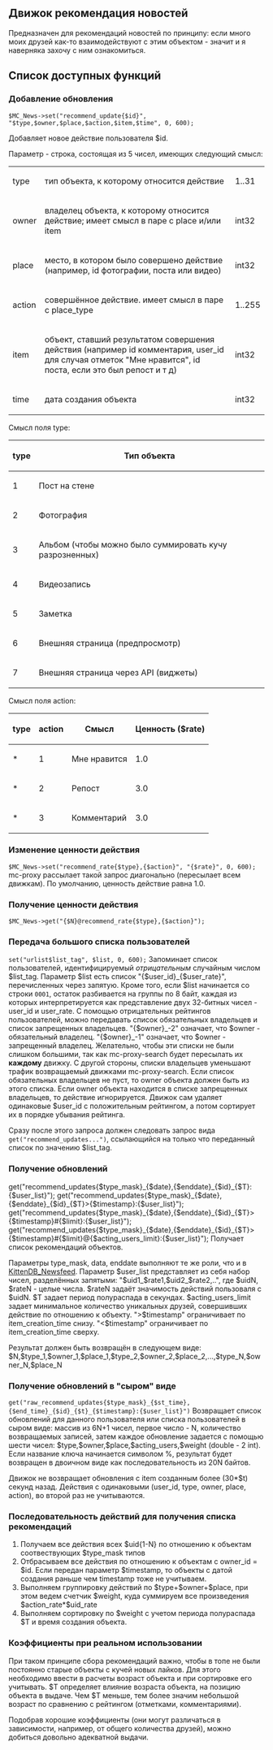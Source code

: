 ==Движок рекомендация новостей==

Предназначен для рекомендаций новостей по принципу: если много моих друзей как-то взаимодействуют с этим объектом - значит и я наверняка захочу с ним ознакомиться.

==Список доступных функций==
===Добавление обновления===

<code>$MC_News->set("recommend_update{$id}", "$type,$owner,$place,$action,$item,$time", 0, 600);</code>

Добавляет новое действие пользователя $id.

Параметр - строка, состоящая из 5 чисел, имеющих следующий смысл: 
{|
|-
| type || тип объекта, к которому относится действие || 1..31
|-
| owner || владелец объекта, к которому относится действие; имеет смысл в паре с place и/или item || int32
|-
| place || место, в котором было совершено действие (например, id фотографии, поста или видео) || int32
|-
| action || совершённое действие. имеет смысл в паре с place_type || 1..255
|-
| item || объект, ставший результатом совершения действия (например id комментария, user_id для случая отметок "Мне нравится", id поста, если это был репост и т д) || int32
|-
| time || дата создания объекта || int32
|}

Смысл поля type: 
{|
|-
! type !! Тип объекта
|-
| 1 || Пост на стене
|-
| 2 || Фотография
|-
| 3 || Альбом (чтобы можно было суммировать кучу разрозненных)
|-
| 4 || Видеозапись
|-
| 5 || Заметка
|-
| 6 || Внешняя страница (предпросмотр)
|-
| 7 || Внешняя страница через API (виджеты)
|}

Смысл поля action: 
{|
|-
! type !! action !! Смысл !! Ценность ($rate)
|-
| * || 1 || Мне нравится || 1.0
|-
| * || 2 || Репост || 3.0
|-
| * || 3 || Комментарий || 3.0
|}
===Изменение ценности действия===
<code>$MC_News->set("recommend_rate{$type},{$action}", "{$rate}", 0, 600);</code>
mc-proxy рассылает такой запрос диагонально (пересылает всем движкам).
По умолчанию, ценность действие равна 1.0.
===Получение ценности действия===
<code>$MC_News->get("{$N}@recommend_rate{$type},{$action}");</code>
=== Передача большого списка пользователей ===
<code>set("urlist$list_tag", $list, 0, 600);</code>
Запоминает список пользователей, идентифицируемый ''отрицательным'' случайным числом $list_tag. Параметр $list есть список "{$user_id}_{$user_rate}", перечисленных через запятую. Кроме того, если $list начинается со строки <tt>0001</tt>, остаток разбивается на группы по 8 байт, каждая из которых интерпретируется как представление двух 32-битных чисел - user_id и user_rate.
С помощью отрицательных рейтингов пользователей, можно передавать список обязательных владельцев и список запрещенных владельцев.
"{$owner}_-2" означает, что $owner - обязательный владелец.
"{$owner}_-1" означает, что $owner - запрещенный владелец.
Желательно, чтобы эти списки не были слишком большими, так как mc-proxy-search будет пересылать их '''каждому''' движку. С другой стороны, списки владельцев уменьшают трафик возвращаемый движками mc-proxy-search.
Если список обязательных владельцев не пуст, то owner объекта должен быть из этого списка.
Если owner объекта находится в списке запрещенных владельцев, то действие игнорируется.
Движок сам удаляет одинаковые $user_id с положительным рейтингом, а потом сортирует их в порядке убывания рейтинга.

Сразу после этого запроса должен следовать запрос вида <tt>get("recommend_updates...")</tt>, ссылающийся на только что переданный список по значению $list_tag.
===Получение обновлений===
get("recommend_updates{$type_mask}_{$date},{$enddate}_{$id}_{$T}:{$user_list}");
get("recommend_updates{$type_mask}_{$date},{$enddate}_{$id}_{$T}>{$timestamp}:{$user_list}");
get("recommend_updates{$type_mask}_{$date},{$enddate}_{$id}_{$T}>{$timestamp}#{$limit}:{$user_list}");
get("recommend_updates{$type_mask}_{$date},{$enddate}_{$id}_{$T}>{$timestamp}#{$limit}@{$acting_users_limit}:{$user_list}");
Получает список рекомендаций объектов.

Параметры type_mask, data, enddate выполняют те же роли, что и в [[KittenDB_Newsfeed]].
Параметр $user_list представляет из себя набор чисел, разделённых запятыми: "$uid1_$rate1,$uid2_$rate2,..",
где $uidN, $rateN - целые числа. $rateN задаёт значимость действий пользоваля с $uidN.
$T задает период полураспада в секундах.
$acting_users_limit задает минимальное количество уникальных друзей, совершивших действие по отношению к объекту.
">$timestamp" ограничивает по item_creation_time снизу.
"<$timestamp" ограничивает по item_creation_time сверху.

Результат должен быть возвращён в следующем виде:
$N,$type_1,$owner_1,$place_1,$type_2,$owner_2,$place_2,...,$type_N,$owner_N,$place_N
===Получение обновлений в "сыром" виде===
<code>get("raw_recommend_updates{$type_mask}_{$st_time},{$end_time}_{$id}_{$t}_{$timestamp}:{$user_list}")</code>
Возвращает список обновлений для данного пользователя или списка пользователей в сыром виде: массив из 6N+1 чисел, первое число - N, количество возвращаемых записей, затем каждое обновление задается с помощью шести чисел: $type,$owner,$place,$acting_users,$weight (double - 2 int).
Если название ключа начинается cимволом %, результат будет возвращен в двоичном виде как последовательность из 20N байтов. 

Движок не возвращает обновления c item созданным более (30*$t) секунд назад. Действия с одинаковыми (user_id, type, owner, place, action), во второй раз не учитываются.
===Последовательность действий для получения списка рекомендаций===
# Получаем все действия всех $uid{1-N} по отношению к объектам соотвествующих $type_mask типов
# Отбрасываем все действия по отношению к объектам с owner_id = $id. Если передан параметр $timestamp, то объекты с датой создания раньше чем timestamp тоже не учитываем.
# Выполняем группировку действий по $type+$owner+$place, при этом ведем счетчик $weight, куда суммируем все произведения $action_rate*$uid_rate
# Выполняем сортировку по $weight c учетом периода полураспада $T и время создания объекта.

===Коэффициенты при реальном использовании===
При таком принципе сбора рекомендаций важно, чтобы в топе не были постоянно старые объекты с кучей новых лайков. Для этого необходимо ввести в расчеты возраст объекта и при сортировке его учитывать.
$T определяет влияние возраста объекта, на позицию объекта в выдаче. Чем $T меньше, тем более значим небольшой возраст по сравнению с рейтингом (отметками, комментариями).

Подобрав хорошие коэффициенты (они могут различаться в зависимости, например, от общего количества друзей), можно добиться довольно адекватной выдачи.
